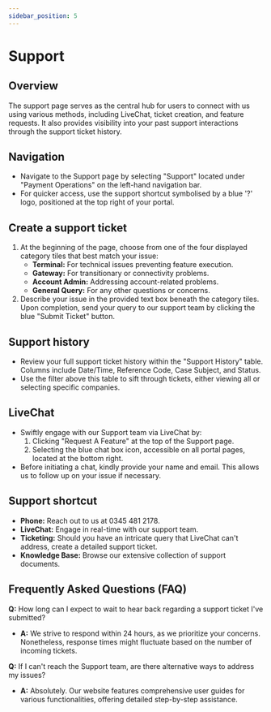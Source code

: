 ```yaml
---
sidebar_position: 5
---
```


# Support

## Overview
The support page serves as the central hub for users to connect with us using various methods, including LiveChat, ticket creation, and feature requests. It also provides visibility into your past support interactions through the support ticket history.

## Navigation
- Navigate to the Support page by selecting "Support" located under "Payment Operations" on the left-hand navigation bar.
- For quicker access, use the support shortcut symbolised by a blue '?' logo, positioned at the top right of your portal.

## Create a support ticket
1. At the beginning of the page, choose from one of the four displayed category tiles that best match your issue:
    - **Terminal:** For technical issues preventing feature execution.
    - **Gateway:** For transitionary or connectivity problems.
    - **Account Admin:** Addressing account-related problems.
    - **General Query:** For any other questions or concerns.
2. Describe your issue in the provided text box beneath the category tiles. Upon completion, send your query to our support team by clicking the blue "Submit Ticket" button.

## Support history
- Review your full support ticket history within the "Support History" table. Columns include Date/Time, Reference Code, Case Subject, and Status.
- Use the filter above this table to sift through tickets, either viewing all or selecting specific companies.

## LiveChat
- Swiftly engage with our Support team via LiveChat by:
    1. Clicking "Request A Feature" at the top of the Support page.
    2. Selecting the blue chat box icon, accessible on all portal pages, located at the bottom right.
- Before initiating a chat, kindly provide your name and email. This allows us to follow up on your issue if necessary.

## Support shortcut
- **Phone:** Reach out to us at 0345 481 2178.
- **LiveChat:** Engage in real-time with our support team.
- **Ticketing:** Should you have an intricate query that LiveChat can't address, create a detailed support ticket.
- **Knowledge Base:** Browse our extensive collection of support documents.

## Frequently Asked Questions (FAQ)

**Q:** How long can I expect to wait to hear back regarding a support ticket I've submitted?
- **A:** We strive to respond within 24 hours, as we prioritize your concerns. Nonetheless, response times might fluctuate based on the number of incoming tickets.

**Q:** If I can't reach the Support team, are there alternative ways to address my issues?
- **A:** Absolutely. Our website features comprehensive user guides for various functionalities, offering detailed step-by-step assistance.
